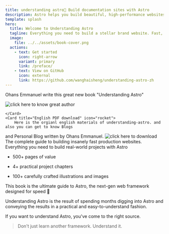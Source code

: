 ```yaml
---
title: understanding astro🌟 Build documentation sites with Astro
description: Astro helps you build beautiful, high-performance websites for brand.
template: splash
hero:
  title: Welcome to Understanding Astro
  tagline: Everything you need to build a stellar brand website. Fast, accessible, and easy-to-use.
  image:
    file: ../../assets/book-cover.png
  actions:
    - text: Get started
      icon: right-arrow
      variant: primary
      link: /preface/
    - text: View on GitHub
      icon: external
      link: https://github.com/wanghaisheng/understanding-astro-zh
---
```




<CardGrid stagger>
	<Card title="Ohans Emmanuel" icon="open-book">

Ohans Emmanuel write this great new book "Understanding Astro"

![click here to know great author](https://www.ohansemmanuel.com/)

	</Card>
	<Card title="English PDF download" icon="rocket">
		Here is the orgianl english materials of understanding-astro. and also you can get to know Blogs
and Personal Blog written by Ohans Emmanuel.
![click here to download](https://www.ohansemmanuel.com/books/understanding-astro)
	</Card>
	<Card title="outline of book Understanding Astro" icon="puzzle">
The complete guide to building insanely fast production websites.
Everything you need to build real-world projects with Astro

* 500+ pages of value
* 4+ practical project chapters
* 100+ carefully crafted illustrations and images

	</Card>


</CardGrid>



<AboutAstro title="Brought to you by">
This book is the ultimate guide to Astro, the next-gen web framework designed for speed 🚀

Understanding Astro is the result of spending months digging into Astro and conveying the results in a practical and easy-to-understand fashion.

If you want to understand Astro, you've come to the right source.

> Don't just learn another framework. Understand it.

</AboutAstro>
